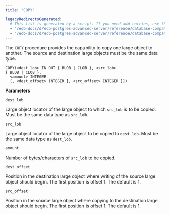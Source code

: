 ```yaml
---
title: "COPY"

legacyRedirectsGenerated:
  # This list is generated by a script. If you need add entries, use the `legacyRedirects` key.
  - "/edb-docs/d/edb-postgres-advanced-server/reference/database-compatibility-for-oracle-developers-built-in-package-guide/13/copy.html"
  - "/edb-docs/d/edb-postgres-advanced-server/reference/database-compatibility-for-oracle-developers-built-in-package-guide/latest/copy.html"
---
```


The `COPY` procedure provides the capability to copy one large object to another. The source and destination large objects must be the same data type.

```text
COPY(<dest_lob> IN OUT { BLOB | CLOB }, <src_lob>
{ BLOB | CLOB },
  <amount> INTEGER
  [, <dest_offset> INTEGER [, <src_offset> INTEGER ]])
```

**Parameters**

`dest_lob`

 Large object locator of the large object to which `src_lob` is to be copied. Must be the same data type as `src_lob`.

`src_lob`

 Large object locator of the large object to be copied to `dest_lob`. Must be the same data type as `dest_lob`.

`amount`

 Number of bytes/characters of `src_lob` to be copied.

`dest_offset`

 Position in the destination large object where writing of the source large object should begin. The first position is offset 1. The default is 1.

`src_offset`

 Position in the source large object where copying to the destination large object should begin. The first position is offset 1. The default is 1.
